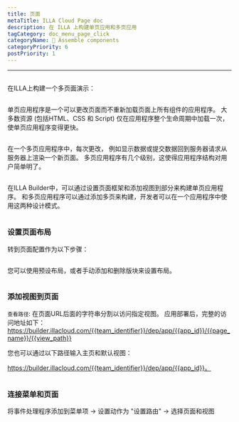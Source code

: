 ```yaml
---
title: 页面
metaTitle: ILLA Cloud Page doc
description: 在 ILLA 上构建单页应用和多页应用
tagCategory: doc_menu_page_click
categoryName: 🧬 Assemble components
categoryPriority: 6
postPriority: 1
---
```


* * *

## <Heading hidden>页面</Heading>

在ILLA上构建一个多页面演示： 

<img src='https://cdn.illacloud.com/official-website/img/docs/assemble/page1.gif' alt="" />

单页应用程序是一个可以更改页面而不重新加载页面上所有组件的应用程序。 大多数资源 (包括HTML、CSS 和 Script) 仅在应用程序整个生命周期中加载一次，使单页应用程序变得更快。

<img src='https://cdn.illacloud.com/official-website/img/docs/assemble/page2.png' alt="" />

在一个多页应用程序中，每次更改， 例如显示数据或提交数据回到服务器请求从服务器上渲染一个新页面。 多页应用程序有几个级别，这使得应用程序结构对用户简单明了。

<img src='https://cdn.illacloud.com/official-website/img/docs/assemble/page3.png' alt="" />

在ILLA Builder中，可以通过设置页面框架和添加视图到部分来构建单页应用程序。 和多页应用程序可以通过添加多页来构建，开发者可以在一个应用程序中使用这两种设计模式。

<img src='https://cdn.illacloud.com/official-website/img/docs/assemble/page4.png' alt="" />

### 设置页面布局

转到页面配置作为以下步骤：

<img src='https://cdn.illacloud.com/official-website/img/docs/assemble/page5.png' alt="" />

您可以使用预设布局，或者手动添加和删除版块来设置布局。 

<img src='https://cdn.illacloud.com/official-website/img/docs/assemble/page6.gif' alt="" />

### 添加视图到页面

`查看路径`: 在页面URL后面的字符串分割以访问指定视图。 应用部署后，完整的访问地址如下：https://builder.illacloud.com/{{team_identifier}}/dep/app/{{app_id}}/{{page_name}}/{{view_path}}

您也可以通过以下路径输入主页和默认视图：

https://builder.illacloud.com/{{team_identifier}}/dep/app/{{app_id}}。 

<img src='https://cdn.illacloud.com/official-website/img/docs/assemble/page7.png' alt="" />

### 连接菜单和页面

将事件处理程序添加到菜单项 → 设置动作为 "设置路由" -> 选择页面和视图

<img src='https://cdn.illacloud.com/official-website/img/docs/assemble/page8.gif' alt="" />
